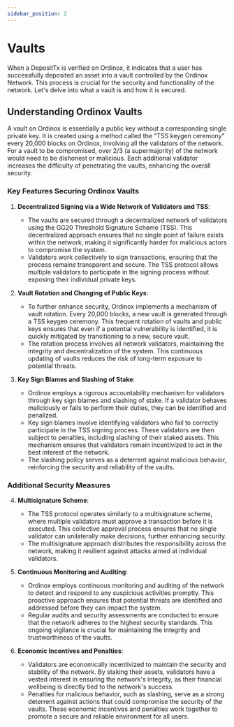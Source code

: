 ```yaml
---
sidebar_position: 2
---
```


# Vaults

When a DepositTx is verified on Ordinox, it indicates that a user has successfully deposited an asset into a vault controlled by the Ordinox Network. This process is crucial for the security and functionality of the network. Let's delve into what a vault is and how it is secured.

## Understanding Ordinox Vaults

A vault on Ordinox is essentially a public key without a corresponding single private key. It is created using a method called the "TSS keygen ceremony" every 20,000 blocks on Ordinox, involving all the validators of the network. For a vault to be compromised, over 2/3 (a supermajority) of the network would need to be dishonest or malicious. Each additional validator increases the difficulty of penetrating the vaults, enhancing the overall security.

### Key Features Securing Ordinox Vaults

1. **Decentralized Signing via a Wide Network of Validators and TSS**:
   - The vaults are secured through a decentralized network of validators using the GG20 Threshold Signature Scheme (TSS). This decentralized approach ensures that no single point of failure exists within the network, making it significantly harder for malicious actors to compromise the system.
   - Validators work collectively to sign transactions, ensuring that the process remains transparent and secure. The TSS protocol allows multiple validators to participate in the signing process without exposing their individual private keys.

2. **Vault Rotation and Changing of Public Keys**:
   - To further enhance security, Ordinox implements a mechanism of vault rotation. Every 20,000 blocks, a new vault is generated through a TSS keygen ceremony. This frequent rotation of vaults and public keys ensures that even if a potential vulnerability is identified, it is quickly mitigated by transitioning to a new, secure vault.
   - The rotation process involves all network validators, maintaining the integrity and decentralization of the system. This continuous updating of vaults reduces the risk of long-term exposure to potential threats.

3. **Key Sign Blames and Slashing of Stake**:
   - Ordinox employs a rigorous accountability mechanism for validators through key sign blames and slashing of stake. If a validator behaves maliciously or fails to perform their duties, they can be identified and penalized.
   - Key sign blames involve identifying validators who fail to correctly participate in the TSS signing process. These validators are then subject to penalties, including slashing of their staked assets. This mechanism ensures that validators remain incentivized to act in the best interest of the network.
   - The slashing policy serves as a deterrent against malicious behavior, reinforcing the security and reliability of the vaults.

### Additional Security Measures

4. **Multisignature Scheme**:
   - The TSS protocol operates similarly to a multisignature scheme, where multiple validators must approve a transaction before it is executed. This collective approval process ensures that no single validator can unilaterally make decisions, further enhancing security.
   - The multisignature approach distributes the responsibility across the network, making it resilient against attacks aimed at individual validators.

5. **Continuous Monitoring and Auditing**:
   - Ordinox employs continuous monitoring and auditing of the network to detect and respond to any suspicious activities promptly. This proactive approach ensures that potential threats are identified and addressed before they can impact the system.
   - Regular audits and security assessments are conducted to ensure that the network adheres to the highest security standards. This ongoing vigilance is crucial for maintaining the integrity and trustworthiness of the vaults.

6. **Economic Incentives and Penalties**:
   - Validators are economically incentivized to maintain the security and stability of the network. By staking their assets, validators have a vested interest in ensuring the network's integrity, as their financial wellbeing is directly tied to the network's success.
   - Penalties for malicious behavior, such as slashing, serve as a strong deterrent against actions that could compromise the security of the vaults. These economic incentives and penalties work together to promote a secure and reliable environment for all users.









